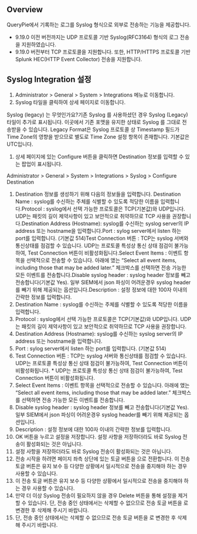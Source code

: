## Overview
QueryPie에서 기록하는 로그를 Syslog 형식으로 외부로 전송하는 기능을 제공합니다.

* 9.19.0 이전 버전까지는 UDP 프로토콜 기반 Syslog(RFC3164) 형식의 로그 전송을 지원하였습니다.
* 9.19.0 버전부터 TCP 프로토콜을 지원합니다. 또한, HTTP/HTTPS 프로토콜 기반 Splunk HEC(HTTP Event Collector) 전송을 지원합니다.

## Syslog Integration 설정
1. Administrator > General > System > Integrations 메뉴로 이동합니다.
2. Syslog 타일을 클릭하여 상세 페이지로 이동합니다.

Syslog (legacy) 는 무엇인가요?기존 Syslog 를 사용하셨던 경우 Syslog (Legacy) 타일이 추가로 표시됩니다. 이곳에서 기존 포맷을 유지한 상태로 Syslog 를 그대로 전송받을 수 있습니다. Legacy Format은 Syslog 프로토콜 상 Timestamp 필드가 Time Zone의 영향을 받으므로 별도로 Time Zone 설정 항목이 존재합니다. 기본값은 UTC입니다.

1. 상세 페이지에 있는 Configure 버튼을 클릭하면 Destination 정보를 입력할 수 있는 팝업이 표시됩니다.

Administrator > General > System > Integrations > Syslog > Configure Destination

1. Destination 정보를 생성하기 위해 다음의 정보들을 입력합니다. Destination Name : syslog를 수신하는 주체를 식별할 수 있도록 적당한 이름을 입력합니다.Protocol : syslog에서 선택 가능한 프로토콜은 TCP(기본값)와 UDP입니다. UDP는 패킷의 길이 제약사항이 있고 보안적으로 취약하므로 TCP 사용을 권장합니다.Destination Address (Hostname): syslog를 수신하는 syslog server의 IP address 또는 hostname을 입력합니다.Port : sylog server에서 listen 하는 port를 입력합니다. (기본값 514)Test Connection 버튼 : TCP는 syslog 서버와 통신상태를 점검할 수 있습니다. UDP는 프로토콜 특성상 통신 상태 점검이 불가능하여, Test Connection 버튼이 비활성화됩니다.Select Event Items : 이벤트 항목을 선택적으로 전송할 수 있습니다. 아래에 앴는 “Select all event items, including those that may be added later.” 체크박스를 선택하면 전송 가능한 모든 이벤트를 전송합니다.Disable syslog header : syslog header 정보를 빼고 전송합니다(기본값 Yes). 일부 SIEM에서 json 파싱이 어려운경우 syslog header를 빼기 위해 제공되는 옵션입니다.Description : 설정 정보에 대한 100자 이내의 간략한 정보를 입력합니다.
  1. Destination Name : syslog를 수신하는 주체를 식별할 수 있도록 적당한 이름을 입력합니다.
  2. Protocol : syslog에서 선택 가능한 프로토콜은 TCP(기본값)와 UDP입니다. UDP는 패킷의 길이 제약사항이 있고 보안적으로 취약하므로 TCP 사용을 권장합니다.
  3. Destination Address (Hostname): syslog를 수신하는 syslog server의 IP address 또는 hostname을 입력합니다.
  4. Port : sylog server에서 listen 하는 port를 입력합니다. (기본값 514)
  5. Test Connection 버튼 : TCP는 syslog 서버와 통신상태를 점검할 수 있습니다. UDP는 프로토콜 특성상 통신 상태 점검이 불가능하여, Test Connection 버튼이 비활성화됩니다.
    * UDP는 프로토콜 특성상 통신 상태 점검이 불가능하여, Test Connection 버튼이 비활성화됩니다.
  6. Select Event Items : 이벤트 항목을 선택적으로 전송할 수 있습니다. 아래에 앴는 “Select all event items, including those that may be added later.” 체크박스를 선택하면 전송 가능한 모든 이벤트를 전송합니다.
  7. Disable syslog header : syslog header 정보를 빼고 전송합니다(기본값 Yes). 일부 SIEM에서 json 파싱이 어려운경우 syslog header를 빼기 위해 제공되는 옵션입니다.
  8. Description : 설정 정보에 대한 100자 이내의 간략한 정보를 입력합니다.
2. OK 버튼을 누르고 설정을 저장합니다. 설정 사항을 저장하더라도 바로 Syslog 전송이 활성화되는 것은 아닙니다.
  1. 설정 사항을 저장하더라도 바로 Syslog 전송이 활성화되는 것은 아닙니다.
3. 전송 시작을 하려면 페이지 좌측 상단에 있는 토글 버튼을 으로 전환합니다. 이 전송 토글 버튼은 유지 보수 등 다양한 상황에서 일시적으로 전송을 중지해야 하는 경우 사용할 수 있습니다.
  1. 이 전송 토글 버튼은 유지 보수 등 다양한 상황에서 일시적으로 전송을 중지해야 하는 경우 사용할 수 있습니다.
4. 만약 더 이상 Syslog 전송이 필요하지 않을 경우 Delete 버튼을 통해 설정을 제거할 수 있습니다. 단, 전송 중인 상태에서는 삭제할 수 없으므로 전송 토글 버튼을  로 변경한 후 삭제해 주시기 바랍니다.
  1. 단, 전송 중인 상태에서는 삭제할 수 없으므로 전송 토글 버튼을  로 변경한 후 삭제해 주시기 바랍니다.
